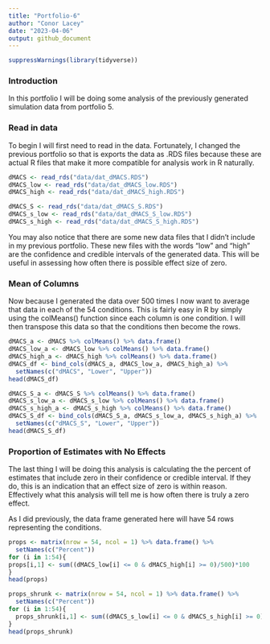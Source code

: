 ```yaml
---
title: "Portfolio-6"
author: "Conor Lacey"
date: "2023-04-06"
output: github_document
---
```


```r
suppressWarnings(library(tidyverse))
```

### Introduction

In this portfolio I will be doing some analysis of the previously generated simulation data from portfolio 5. 

### Read in data 

To begin I will first need to read in the data. Fortunately, I changed the previous portfolio so that is exports the data as .RDS files because these are actual R files that make it more compatible for analysis work in R naturally. 

```r
dMACS <- read_rds("data/dat_dMACS.RDS")
dMACS_low <- read_rds("data/dat_dMACS_low.RDS")
dMACS_high <- read_rds("data/dat_dMACS_high.RDS")

dMACS_S <- read_rds("data/dat_dMACS_S.RDS")
dMACS_s_low <- read_rds("data/dat_dMACS_S_low.RDS")
dMACS_s_high <- read_rds("data/dat_dMACS_S_high.RDS")
```

You may also notice that there are some new data files that I didn't include in my previous portfolio. These new files with the words "low" and "high" are the confidence and credible intervals of the generated data. This will be useful in assessing how often there is possible effect size of zero.

### Mean of Columns 

Now because I generated the data over 500 times I now want to average that data in each of the 54 conditions. This is fairly easy in R by simply using the colMeans() function since each column is one condition. I will then transpose this data so that the conditions then become the rows.
```r
dMACS_a <- dMACS %>% colMeans() %>% data.frame()
dMACS_low_a <- dMACS_low %>% colMeans() %>% data.frame()
dMACS_high_a <- dMACS_high %>% colMeans() %>% data.frame()
dMACS_df <- bind_cols(dMACS_a, dMACS_low_a, dMACS_high_a) %>% 
  setNames(c("dMACS", "Lower", "Upper"))
head(dMACS_df)

dMACS_S_a <- dMACS_S %>% colMeans() %>% data.frame()
dMACS_s_low_a <- dMACS_s_low %>% colMeans() %>% data.frame()
dMACS_s_high_a <- dMACS_s_high %>% colMeans() %>% data.frame()
dMACS_S_df <- bind_cols(dMACS_S_a, dMACS_s_low_a, dMACS_s_high_a) %>% 
  setNames(c("dMACS_S", "Lower", "Upper"))
head(dMACS_S_df)
```

### Proportion of Estimates with No Effects

The last thing I will be doing this analysis is calculating the the percent of estimates that include zero in their confidence or credible interval. If they do, this is an indication that an effect size of zero is within reason. Effectively what this analysis will tell me is how often there is truly a zero effect.

As I did previously, the data frame generated here will have 54 rows representing the conditions.

```r
props <- matrix(nrow = 54, ncol = 1) %>% data.frame() %>% 
  setNames(c("Percent"))
for (i in 1:54){
props[i,1] <- sum((dMACS_low[i] <= 0 & dMACS_high[i] >= 0)/500)*100
}
head(props)

props_shrunk <- matrix(nrow = 54, ncol = 1) %>% data.frame() %>% 
  setNames(c("Percent"))
for (i in 1:54){
  props_shrunk[i,1] <- sum((dMACS_s_low[i] <= 0 & dMACS_s_high[i] >= 0)/500)*100
}
head(props_shrunk)
```